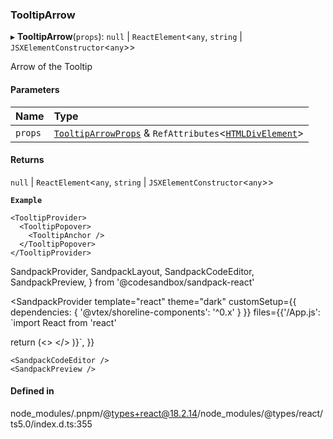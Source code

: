 ### TooltipArrow

▸ **TooltipArrow**(`props`): `null` \| `ReactElement`\<`any`, `string` \| `JSXElementConstructor`\<`any`\>\>

Arrow of the Tooltip

#### Parameters

| Name    | Type                                                                                                                               |
| :------ | :--------------------------------------------------------------------------------------------------------------------------------- |
| `props` | [`TooltipArrowProps`](props.md) & `RefAttributes`\<[`HTMLDivElement`](https://developer.mozilla.org/docs/Web/API/HTMLDivElement)\> |

#### Returns

`null` \| `ReactElement`\<`any`, `string` \| `JSXElementConstructor`\<`any`\>\>

**`Example`**

```tsx copy showLineNumbers filename="example.tsx"
<TooltipProvider>
  <TooltipPopover>
    <TooltipAnchor />
  </TooltipPopover>
</TooltipProvider>
```

SandpackProvider,
SandpackLayout,
SandpackCodeEditor,
SandpackPreview,
} from '@codesandbox/sandpack-react'

<SandpackProvider
template="react"
theme="dark"
customSetup={{ dependencies: { '@vtex/shoreline-components': '^0.x' } }}
files={{'/App.js': `import React from 'react'

return (<>
<TooltipProvider>
<TooltipPopover>
<TooltipAnchor />
</TooltipPopover>
</TooltipProvider>
</>
)}`,
}}

>   <SandpackLayout>

    <SandpackCodeEditor />
    <SandpackPreview />

  </SandpackLayout>
</SandpackProvider>

#### Defined in

node_modules/.pnpm/@types+react@18.2.14/node_modules/@types/react/ts5.0/index.d.ts:355
